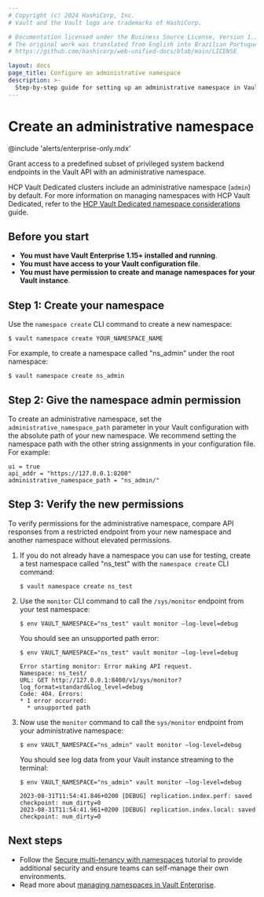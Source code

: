```yaml
---
# Copyright (c) 2024 HashiCorp, Inc.
# Vault and the Vault logo are trademarks of HashiCorp.

# Documentation licensed under the Business Source License, Version 1.1.
# The original work was translated from English into Brazilian Portuguese.
# https://github.com/hashicorp/web-unified-docs/blob/main/LICENSE

layout: docs
page_title: Configure an administrative namespace
description: >-
  Step-by-step guide for setting up an administrative namespace in Vault
---
```


# Create an administrative namespace

@include 'alerts/enterprise-only.mdx'

Grant access to a predefined subset of privileged system backend endpoints in
the Vault API with an administrative namespace.

<Tip title="HCP Vault Dedicated has a built-in administrative namespace">

  HCP Vault Dedicated clusters include an administrative namespace (`admin`) by default.
  For more information on managing namespaces with HCP Vault Dedicated, refer to the
  [HCP Vault Dedicated namespace considerations](/vault/tutorials/cloud-ops/hcp-vault-namespace-considerations)
  guide.

</Tip>

## Before you start

- **You must have Vault Enterprise 1.15+ installed and running**.
- **You must have access to your Vault configuration file**.
- **You must have permission to create and manage namespaces for your Vault instance**.

## Step 1: Create your namespace

Use the `namespace create` CLI command to create a new namespace:

```shell-session
$ vault namespace create YOUR_NAMESPACE_NAME
```

For example, to create a namespace called "ns_admin" under the root namespace:

<CodeBlockConfig hideClipboard>

```shell-session
$ vault namespace create ns_admin
```

</CodeBlockConfig>

## Step 2: Give the namespace admin permission

To create an administrative namespace, set the `administrative_namespace_path`
parameter in your Vault configuration with the absolute path of your new
namespace. We recommend setting the namespace path with the other string
assignments in your configuration file. For example:

<CodeBlockConfig highlight="3">

```hcl
ui = true
api_addr = "https://127.0.0.1:8200"
administrative_namespace_path = "ns_admin/"
```

</CodeBlockConfig>

## Step 3: Verify the new permissions

To verify permissions for the administrative namespace, compare API responses
from a restricted endpoint from your new namespace and another namespace without
elevated permissions.

1. If you do not already have a namespace you can use for testing, create a test
   namespace called "ns_test" with the `namespace create` CLI command:
    ```shell-session
    $ vault namespace create ns_test
    ```
1. Use the `monitor` CLI command to call the `/sys/monitor` endpoint from your
   test namespace:
    ```shell-session
    $ env VAULT_NAMESPACE="ns_test" vault monitor –log-level=debug
    ```
   You should see an unsupported path error:

    <CodeBlockConfig hideClipboard>

    ```shell-session
    $ env VAULT_NAMESPACE="ns_test" vault monitor –log-level=debug

    Error starting monitor: Error making API request.
    Namespace: ns_test/
    URL: GET http://127.0.0.1:8400/v1/sys/monitor?log_format=standard&log_level=debug
    Code: 404. Errors:
    * 1 error occurred:
      * unsupported path
    ```

    </CodeBlockConfig>

1. Now use the `monitor` command to call the `sys/monitor` endpoint from your
   administrative namespace:
    ```shell-session
    $ env VAULT_NAMESPACE="ns_admin" vault monitor –log-level=debug
    ```
   You should see log data from your Vault instance streaming to the terminal:

    <CodeBlockConfig hideClipboard>

    ```shell-session
    $ env VAULT_NAMESPACE="ns_admin" vault monitor –log-level=debug

    2023-08-31T11:54:41.846+0200 [DEBUG] replication.index.perf: saved checkpoint: num_dirty=0
    2023-08-31T11:54:41.961+0200 [DEBUG] replication.index.local: saved checkpoint: num_dirty=0
    ```

    </CodeBlockConfig>

## Next steps

- Follow the [Secure multi-tenancy with namespaces](/vault/tutorials/enterprise/namespaces)
  tutorial to provide additional security and ensure teams can self-manage their
  own environments.
- Read more about [managing namespaces in Vault Enterprise](/vault/docs/enterprise/namespaces).

